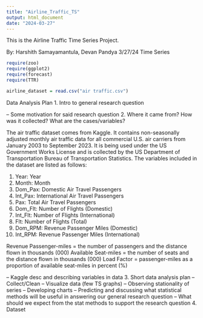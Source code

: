 ```yaml
---
title: "Airline_Traffic_TS"
output: html_document
date: "2024-03-27"
---
```


This is the Airline Traffic Time Series Project.

By: Harshith Samayamantula, Devan Pandya
3/27/24
Time Series 

```r
require(zoo)
require(ggplot2)
require(forecast)
require(TTR)

airline_dataset = read.csv("air traffic.csv")
```

Data Analysis Plan
1. Intro to general research question

-- Some motivation for said research question
2. Where it came from? How was it collected? What are the cases/variables?

The air traffic dataset comes from Kaggle. It contains non-seasonally adjusted monthly air traffic data for all commercial U.S. air carriers from January 2003 to September 2023. It is being used under the US Government Works License and is collected by the US Department of Transportation Bureau of Transportation Statistics. The variables included in the dataset are listed as follows:

1. Year: Year
2. Month: Month
3. Dom_Pax: Domestic Air Travel Passengers
4. Int_Pax: International Air Travel Passengers
5. Pax: Total Air Travel Passengers
6. Dom_Flt: Number of Flights (Domestic)
7. Int_Flt: Number of Flights (International)
8. Flt: Number of Flights (Total)
9. Dom_RPM: Revenue Passenger Miles (Domestic)
10. Int_RPM: Revenue Passenger Miles (International)

Revenue Passenger-miles = the number of passengers and the distance flown in thousands (000)
Available Seat-miles = the number of seats and the distance flown in thousands (000)
Load Factor = passenger-miles as a proportion of available seat-miles in percent (%)


-- Kaggle desc and describing variables in data
3. Short data analysis plan
-- Collect/Clean
-- Visualize data (few TS graphs)
-- Observing stationality of series
-- Developing charts
-- Predicting and discussing what statistical methods will be useful in answering our general research question
-- What should we expect from the stat methods to support the research question
4. Dataset
